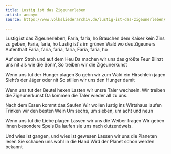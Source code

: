 ```yaml
---
title: Lustig ist das Zigeunerleben
artist: anonym
source: https://www.volksliederarchiv.de/lustig-ist-das-zigeunerleben/

---
```


Lustig ist das Zigeunerleben, 
Faria, faria, ho
Brauchen dem Kaiser kein Zins zu geben, 
Faria, faria, ho
Lustig ist´s im grünen Wald
wo des Zigeuners Aufenthalt
Faria, faria, faria, faria, 
Faria, faria, ho

Auf dem Stroh und auf dem Heu
Da machen wir uns das größte Feur
Blinzt uns nit als wie die Sonn‘,
So treiben wir die Zigeunerkunst

Wenn uns tut der Hunger plagen
So gehn wir zum Wald ein Hirschlein jagen
Sieht’s der Jäger oder nit
So stillen wir uns den Hunger damit

Wenn uns tut der Beutel hexen
Lasten wir unsre Taler wechseln.
Wir treiben die Zigeunerkunst
Da kommen die Taler wieder all zu uns.

Nach dem Essen kommt das Saufen
Wir wollen lustig ins Wirtshaus laufen
Trinken wir den besten Wein
Um sechs, um sieben, um acht und neun

Wenn uns tut die Liebe plagen
Lassen wir uns die Weiber fragen
Wir geben ihnen besondere Speis
Da laufen sie uns nach dutzendweis.

Und wies ist gangen, und wies ist gewesen
Lassen wir uns die Planeten lesen
Sie schauen uns wohl in die Hand
Wird der Planet schon werden bekannt
